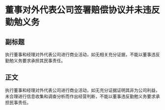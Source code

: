 # 董事对外代表公司签署赔偿协议并未违反勤勉义务
## 副标题
执行董事和经理对外代表公司进行商业活动，如无相关充分证据，不能以董事违反勤勉义务要求承担其民事责任。
## 正文
执行董事和经理对外代表公司进行商业活动，如无充分证据证明其非为公司利益，未合理进行信息收集和调查分析而作出经营判断，不能以董事违反勤勉义务要求承担民事责任。